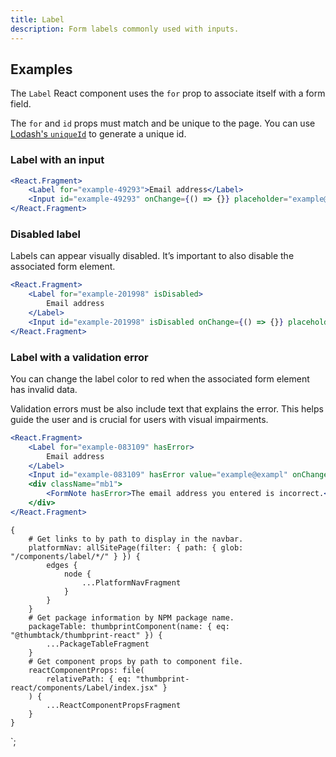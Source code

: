 ```yaml
---
title: Label
description: Form labels commonly used with inputs.
---
```



<ComponentHeader data={props.data} />

## Examples

The `Label` React component uses the `for` prop to associate itself with a form field.

The `for` and `id` props must match and be unique to the page. You can use [Lodash's `uniqueId`](https://lodash.com/docs/4.17.10#uniqueId) to generate a unique id.

### Label with an input

```jsx
<React.Fragment>
    <Label for="example-49293">Email address</Label>
    <Input id="example-49293" onChange={() => {}} placeholder="example@example.com" />
</React.Fragment>
```

### Disabled label

Labels can appear visually disabled. It’s important to also disable the associated form element.

```jsx
<React.Fragment>
    <Label for="example-201998" isDisabled>
        Email address
    </Label>
    <Input id="example-201998" isDisabled onChange={() => {}} placeholder="example@example.com" />
</React.Fragment>
```

### Label with a validation error

You can change the label color to red when the associated form element has invalid data.

Validation errors must be also include text that explains the error. This helps guide the user and is crucial for users with visual impairments.

```jsx
<React.Fragment>
    <Label for="example-083109" hasError>
        Email address
    </Label>
    <Input id="example-083109" hasError value="example@exampl" onChange={() => {}} />
    <div className="mb1">
        <FormNote hasError>The email address you entered is incorrect.</FormNote>
    </div>
</React.Fragment>
```

<ComponentFooter data={props.data} />

    {
        # Get links to by path to display in the navbar.
        platformNav: allSitePage(filter: { path: { glob: "/components/label/*/" } }) {
            edges {
                node {
                    ...PlatformNavFragment
                }
            }
        }
        # Get package information by NPM package name.
        packageTable: thumbprintComponent(name: { eq: "@thumbtack/thumbprint-react" }) {
            ...PackageTableFragment
        }
        # Get component props by path to component file.
        reactComponentProps: file(
            relativePath: { eq: "thumbprint-react/components/Label/index.jsx" }
        ) {
            ...ReactComponentPropsFragment
        }
    }
`;
